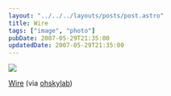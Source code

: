 ```yaml
---
layout: "../../../layouts/posts/post.astro"
title: Wire
tags: ["image", "photo"]
pubDate: 2007-05-29T21:35:00
updatedDate: 2007-05-29T21:35:00
---
```


![](/images/notes/wire.jpg)

[Wire](https://www.flickr.com/photos/ohskylab/511298243/) (via [ohskylab](http://flickr.com/photos/ohskylab))
